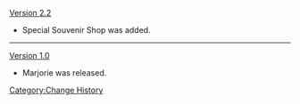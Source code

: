[[Version 2.2]]
* Special Souvenir Shop was added.
----
[[Version 1.0]]
* Marjorie was released.
<noinclude>[[Category:Change History]]</noinclude>